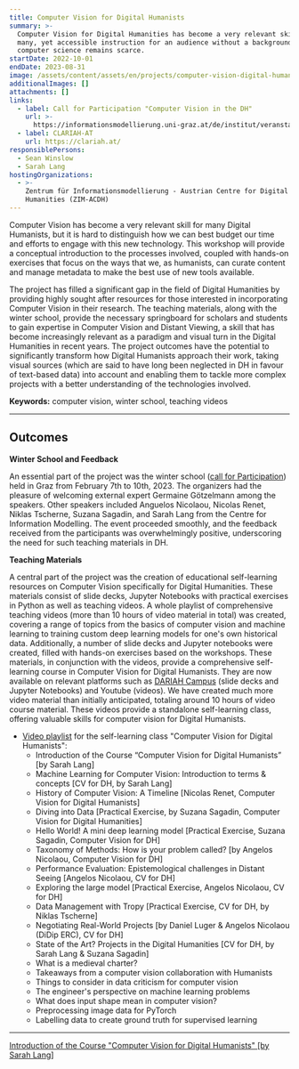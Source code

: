 ```yaml
---
title: Computer Vision for Digital Humanists
summary: >-
  Computer Vision for Digital Humanities has become a very relevant skill for
  many, yet accessible instruction for an audience without a background in
  computer science remains scarce.
startDate: 2022-10-01
endDate: 2023-08-31
image: /assets/content/assets/en/projects/computer-vision-digital-humanists/image.png
additionalImages: []
attachments: []
links:
  - label: Call for Participation "Computer Vision in the DH"
    url: >-
      https://informationsmodellierung.uni-graz.at/de/institut/veranstaltungen/call-for-participation-computer-vision-for-digital-humanists-winter-school-8.-10.-february-2023/
  - label: CLARIAH-AT
    url: https://clariah.at/
responsiblePersons:
  - Sean Winslow
  - Sarah Lang
hostingOrganizations:
  - >-
    Zentrum für Informationsmodellierung - Austrian Centre for Digital
    Humanities (ZIM-ACDH)
---
```

Computer Vision has become a very relevant skill for many Digital Humanists, but it is hard to distinguish how we can best budget our time and efforts to engage with this new technology. This workshop will provide a conceptual introduction to the processes involved, coupled with hands-on exercises that focus on the ways that we, as humanists, can curate content and manage metadata to make the best use of new tools available.

The project has filled a significant gap in the field of Digital Humanities by providing highly sought after resources for those interested in incorporating Computer Vision in their research. The teaching materials, along with the winter school, provide the necessary springboard for scholars and students to gain expertise in Computer Vision and Distant Viewing, a skill that has become increasingly relevant as a paradigm and visual turn in the Digital Humanities in recent years. The project outcomes have the potential to significantly transform how Digital Humanists approach their work, taking visual sources (which are said to have long been neglected in DH in favour of text-based data) into account and enabling them to tackle more complex projects with a better understanding of the technologies involved.

**Keywords:** computer vision, winter school, teaching videos

---

## **Outcomes**

**Winter School and Feedback**

An essential part of the project was the winter school ([call for Participation](https://informationsmodellierung.uni-graz.at/de/institut/veranstaltungen/call-for-participation-computer-vision-for-digital-humanists-winter-school-8.-10.-february-2023/)) held in Graz from February 7th to 10th, 2023. The organizers had the pleasure of welcoming external expert Germaine Götzelmann among the speakers. Other speakers included Anguelos Nicolaou, Nicolas Renet, Niklas Tscherne, Suzana Sagadin, and Sarah Lang from the Centre for Information Modelling. The event proceeded smoothly, and the feedback received from the participants was overwhelmingly positive, underscoring the need for such teaching materials in DH.

**Teaching Materials**

A central part of the project was the creation of educational self-learning resources on Computer Vision specifically for Digital Humanities. These materials consist of slide decks, Jupyter Notebooks with practical exercises in Python as well as teaching videos. A whole playlist of comprehensive teaching videos (more than 10 hours of video material in total) was created, covering a range of topics from the basics of computer vision and machine learning to training custom deep learning models for one's own historical data. Additionally, a number of slide decks and Jupyter notebooks were created, filled with hands-on exercises based on the workshops. These materials, in conjunction with the videos, provide a comprehensive self-learning course in Computer Vision for Digital Humanists. They are now available on relevant platforms such as [DARIAH Campus](https://campus.dariah.eu/) (slide decks and Jupyter Notebooks) and Youtube (videos). We have created much more video material than initially anticipated, totaling around 10 hours of video course material. These videos provide a standalone self-learning class, offering valuable skills for computer vision for Digital Humanists.

* [Video playlist](https://www.youtube.com/playlist?list=PLWNohMNguM_nO3SG9UrzPpbybV_UoCg5w) for the self-learning class "Computer Vision for Digital Humanists":
  * Introduction of the Course “Computer Vision for Digital Humanists” \[by Sarah Lang]
  * Machine Learning for Computer Vision: Introduction to terms & concepts \[CV for DH, by Sarah Lang]
  * History of Computer Vision: A Timeline \[Nicolas Renet, Computer Vision for Digital Humanists]
  * Diving into Data \[Practical Exercise, by Suzana Sagadin, Computer Vision for Digital Humanities]
  * Hello World! A mini deep learning model \[Practical Exercise, Suzana Sagadin, Computer Vision for DH]
  * Taxonomy of Methods: How is your problem called? \[by Angelos Nicolaou, Computer Vision for DH]
  * Performance Evaluation: Epistemological challenges in Distant Seeing \[Angelos Nicolaou, CV for DH]
  * Exploring the large model \[Practical Exercise, Angelos Nicolaou, CV for DH]
  * Data Management with Tropy \[Practical Exercise, CV for DH, by Niklas Tscherne]
  * Negotiating Real-World Projects \[by Daniel Luger & Angelos Nicolaou (DiDip ERC), CV for DH]
  * State of the Art? Projects in the Digital Humanities \[CV for DH, by Sarah Lang & Suzana Sagadin]
  * What is a medieval charter?
  * Takeaways from a computer vision collaboration with Humanists
  * Things to consider in data criticism for computer vision
  * The engineer's perspective on machine learning problems
  * What does input shape mean in computer vision?
  * Preprocessing image data for PyTorch
  * Labelling data to create ground truth for supervised learning

---

[Introduction of the Course "Computer Vision for Digital Humanists" \[by Sarah Lang\]](https://www.youtube.com/embed/WOPf5jY68uY?list=PLWNohMNguM_nO3SG9UrzPpbybV_UoCg5w)
